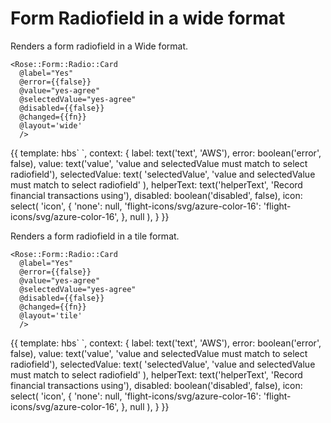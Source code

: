 
<Meta title="Rose|Form/Radio/Radio/Card" component="Form/Radio/Radio/Card" />

# Form Radiofield in a wide format

Renders a form radiofield in a Wide format.

```htmlbars
<Rose::Form::Radio::Card
  @label="Yes"
  @error={{false}}
  @value="yes-agree"
  @selectedValue="yes-agree"
  @disabled={{false}}
  @changed={{fn}}
  @layout='wide'
  />
```

<Preview>
  <Story name="Basic Wide" height="10rem">{{
    template: hbs`
      <Rose::Form::Radio::Card
        @label={{label}}
        @error={{error}}
        @value={{value}}
        @selectedValue={{selectedValue}}
        @disabled={{disabled}}
        @icon={{icon}}
        @helperText={{helperText}}
        @layout='wide'
        />
    `,
    context: {
      label: text('text', 'AWS'),
      error: boolean('error', false),
      value: text('value', 'value and selectedValue must match to select radiofield'),
      selectedValue: text(
        'selectedValue',
        'value and selectedValue must match to select radiofield'
      ),
      helperText: text('helperText', 'Record financial transactions using'),
      disabled: boolean('disabled', false),
      icon: select(
        'icon',
        {
          'none': null,
          'flight-icons/svg/azure-color-16': 'flight-icons/svg/azure-color-16',
        },
        null
      ),
    }
  }}</Story>
</Preview>


Renders a form radiofield in a tile format.

```htmlbars
<Rose::Form::Radio::Card
  @label="Yes"
  @error={{false}}
  @value="yes-agree"
  @selectedValue="yes-agree"
  @disabled={{false}}
  @changed={{fn}}
  @layout='tile'
  />
```

<Preview>
  <Story name="Basic tile" height="10rem">{{
    template: hbs`
      <Rose::Form::Radio::Card
        @label={{label}}
        @error={{error}}
        @value={{value}}
        @selectedValue={{selectedValue}}
        @disabled={{disabled}}
        @icon={{icon}}
        @helperText={{helperText}}
        @layout='tile'
        />
    `,
    context: {
      label: text('text', 'AWS'),
      error: boolean('error', false),
      value: text('value', 'value and selectedValue must match to select radiofield'),
      selectedValue: text(
        'selectedValue',
        'value and selectedValue must match to select radiofield'
      ),
      helperText: text('helperText', 'Record financial transactions using'),
      disabled: boolean('disabled', false),
      icon: select(
        'icon',
        {
          'none': null,
          'flight-icons/svg/azure-color-16': 'flight-icons/svg/azure-color-16',
        },
        null
      ),
    }
  }}</Story>
</Preview>
